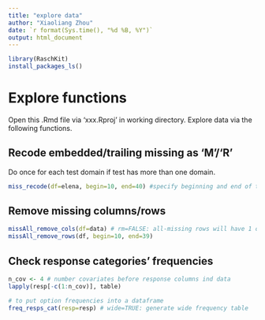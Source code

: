 ```yaml
---
title: "explore data"
author: "Xiaoliang Zhou"
date: `r format(Sys.time(), "%d %B, %Y")`
output: html_document
---
```


```r
library(RaschKit)
install_packages_ls()
```

# Explore functions

Open this .Rmd file via 'xxx.Rproj' in working directory. Explore data via 
the following functions.

## Recode embedded/trailing missing as 'M'/'R'

Do once for each test domain if test has more than one domain.

```r
miss_recode(df=elena, begin=10, end=40) #specify beginning and end of test section
```

## Remove missing columns/rows

```r
missAll_remove_cols(df=data) # rm=FALSE: all-missing rows will have 1 on 'flag_miss'
missAll_remove_rows(df, begin=10, end=39) 
```

## Check response categories' frequencies

```r
n_cov <- 4 # number covariates before response columns ind data
lapply(resp[-c(1:n_cov)], table) 

# to put option frequencies into a dataframe
freq_resps_cat(resp=resp) # wide=TRUE: generate wide frequency table
```